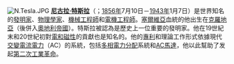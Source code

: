 [[File:N.Tesla.JPG|left]]
'''[[尼古拉·特斯拉|尼古拉·特斯拉]]'''（{{lang-sr|'''Никола Тесла'''}}；[[1856年|1856年]]7月10日－[[1943年|1943年]]1月7日）是世界知名的[[發明家|發明家]]、[[物理學家|物理學家]]、[[機械工程師|機械工程師]]和[[電機工程師|電機工程師]]。[[塞爾維亞|塞爾維亞]]血統的他出生在[[克羅地亞|克羅地亞]]（後併入[[奧地利帝國|奧地利帝國]]）。特斯拉被認為是歷史上一位重要的發明家。他在19世紀末和20世紀初對[[電和磁性|電和磁性]]的貢獻也是知名的。他的[[專利|專利]]和理論工作形式依據現代[[交變電流|交變電流]][[電力|電力]]（AC）的系統，包括[[多相系統|多相]][[電力分配|電力分配]]系統和[[馬達|AC馬達]]，他以此幫助了发起[[工業革命|第二次工業革命]]。